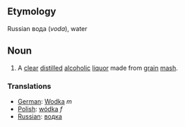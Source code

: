 ==Etymology==

Russian вода (''voda''), water

==Noun==

# A [[clear]] [[distill]]ed [[alcoholic]] [[liquor]] made from [[grain]] [[mash]].

===Translations===

*[[German]]: [[Wodka]] ''m''
*[[Polish]]: [[wódka]] ''f''
*[[Russian]]: [[водка]]